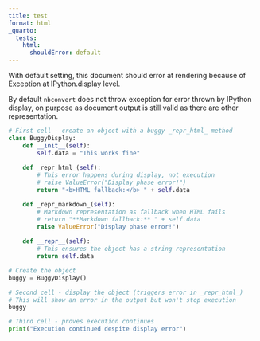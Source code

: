 ```yaml
---
title: test
format: html
_quarto:
  tests:
    html:
      shouldError: default
---
```


With default setting, this document should error at rendering because of Exception at IPython.display level. 

By default `nbconvert` does not throw exception for error thrown by IPython display, on purpose as document output is still valid as there are other representation. 

```python
# First cell - create an object with a buggy _repr_html_ method
class BuggyDisplay:
    def __init__(self):
        self.data = "This works fine"
    
    def _repr_html_(self):
        # This error happens during display, not execution
        # raise ValueError("Display phase error!")
        return "<b>HTML fallback:</b> " + self.data

    def _repr_markdown_(self):
        # Markdown representation as fallback when HTML fails
        # return "**Markdown fallback:** " + self.data
        raise ValueError("Display phase error!")
    
    def __repr__(self):
        # This ensures the object has a string representation
        return self.data

# Create the object
buggy = BuggyDisplay()
```

```python
# Second cell - display the object (triggers error in _repr_html_)
# This will show an error in the output but won't stop execution
buggy
```

```python
# Third cell - proves execution continues
print("Execution continued despite display error")
```